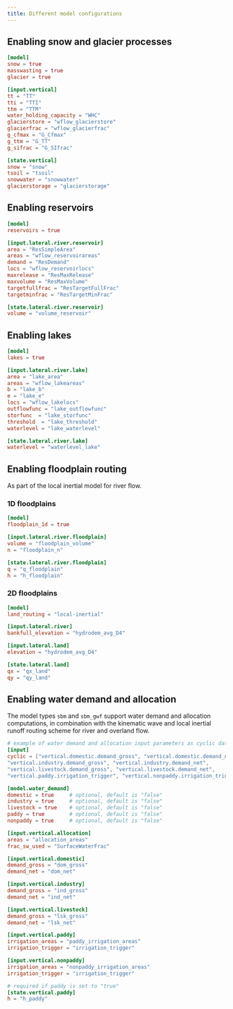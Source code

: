 ```yaml
---
title: Different model configurations
---
```


## Enabling snow and glacier processes

```toml
[model]
snow = true
masswasting = true
glacier = true

[input.vertical]
tt = "TT"
tti = "TTI"
ttm = "TTM"
water_holding_capacity = "WHC"
glacierstore = "wflow_glacierstore"
glacierfrac = "wflow_glacierfrac"
g_cfmax = "G_Cfmax"
g_ttm = "G_TT"
g_sifrac = "G_SIfrac"

[state.vertical]
snow = "snow"
tsoil = "tsoil"
snowwater = "snowwater"
glacierstorage = "glacierstorage"
```

## Enabling reservoirs

```toml
[model]
reservoirs = true

[input.lateral.river.reservoir]
area = "ResSimpleArea"
areas = "wflow_reservoirareas"
demand = "ResDemand"
locs = "wflow_reservoirlocs"
maxrelease = "ResMaxRelease"
maxvolume = "ResMaxVolume"
targetfullfrac = "ResTargetFullFrac"
targetminfrac = "ResTargetMinFrac"

[state.lateral.river.reservoir]
volume = "volume_reservoir"
```

## Enabling lakes

```toml
[model]
lakes = true

[input.lateral.river.lake]
area = "lake_area"
areas = "wflow_lakeareas"
b = "lake_b"
e = "lake_e"
locs = "wflow_lakelocs"
outflowfunc = "lake_outflowfunc"
storfunc  = "lake_storfunc"
threshold  = "lake_threshold"
waterlevel = "lake_waterlevel"

[state.lateral.river.lake]
waterlevel = "waterlevel_lake"
```

## Enabling floodplain routing
As part of the local inertial model for river flow.

### 1D floodplains

```toml
[model]
floodplain_1d = true

[input.lateral.river.floodplain]
volume = "floodplain_volume"
n = "floodplain_n"

[state.lateral.river.floodplain]
q = "q_floodplain"
h = "h_floodplain"
```

### 2D floodplains

```toml
[model]
land_routing = "local-inertial"

[input.lateral.river]
bankfull_elevation = "hydrodem_avg_D4"

[input.lateral.land]
elevation = "hydrodem_avg_D4"

[state.lateral.land]
qx = "qx_land"
qy = "qy_land"

```

## Enabling water demand and allocation
The model types `sbm` and `sbm_gwf` support water demand and allocation computations, in
combination with the kinematic wave and local inertial runoff routing scheme for river and
overland flow.

```toml
# example of water demand and allocation input parameters as cyclic data
[input]
cyclic = ["vertical.domestic.demand_gross", "vertical.domestic.demand_net",
"vertical.industry.demand_gross", "vertical.industry.demand_net",
"vertical.livestock.demand_gross", "vertical.livestock.demand_net",
"vertical.paddy.irrigation_trigger", "vertical.nonpaddy.irrigation_trigger",]

[model.water_demand]
domestic = true     # optional, default is "false"
industry = true     # optional, default is "false"
livestock = true    # optional, default is "false"
paddy = true        # optional, default is "false"
nonpaddy = true     # optional, default is "false"

[input.vertical.allocation]
areas = "allocation_areas"
frac_sw_used = "SurfaceWaterFrac"

[input.vertical.domestic]
demand_gross = "dom_gross"
demand_net = "dom_net"

[input.vertical.industry]
demand_gross = "ind_gross"
demand_net = "ind_net"

[input.vertical.livestock]
demand_gross = "lsk_gross"
demand_net = "lsk_net"

[input.vertical.paddy]
irrigation_areas = "paddy_irrigation_areas"
irrigation_trigger = "irrigation_trigger"

[input.vertical.nonpaddy]
irrigation_areas = "nonpaddy_irrigation_areas"
irrigation_trigger = "irrigation_trigger"

# required if paddy is set to "true"
[state.vertical.paddy]
h = "h_paddy"
```